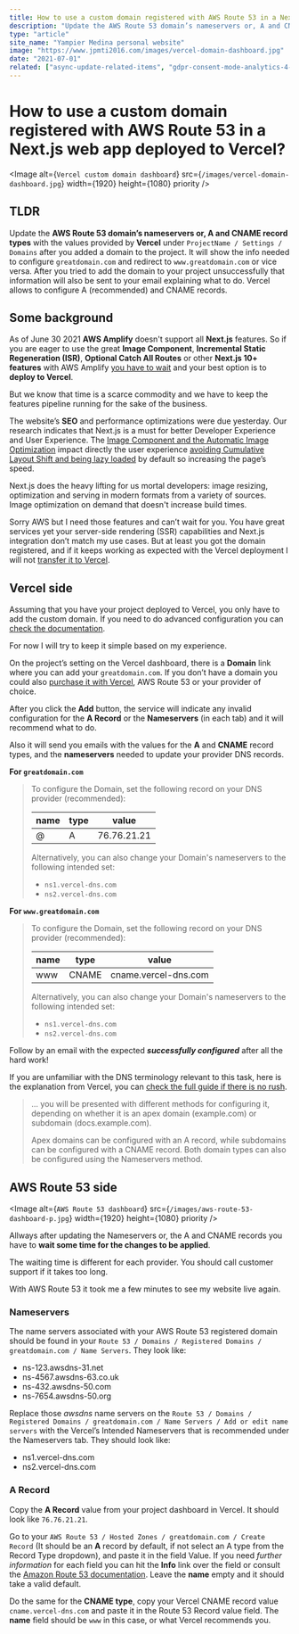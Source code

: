 ```yaml
---
title: How to use a custom domain registered with AWS Route 53 in a Next.js web app deployed to Vercel.
description: "Update the AWS Route 53 domain’s nameservers or, A and CNAME record types with the values provided by Vercel under ProjectName / Settings / Domains after you added a domain to the project. It will show the info needed to configure greatdomain.com and redirect to www.greatdomain.com or vice versa. After you tried to add the domain to your project unsuccessfully that information will also be sent to your email explaining what to do. Vercel allows to configure A (recommended) and CNAME records."
type: "article"
site_name: "Yampier Medina personal website"
image: "https://www.jpmti2016.com/images/vercel-domain-dashboard.jpg"
date: "2021-07-01"
related: ["async-update-related-items", "gdpr-consent-mode-analytics-4-nextjs"]
---
```


# How to use a custom domain registered with AWS Route 53 in a Next.js web app deployed to Vercel?

<Image
  alt={`Vercel custom domain dashboard`}
  src={`/images/vercel-domain-dashboard.jpg`}
  width={1920}
  height={1080}
  priority
/>

## TLDR

Update the **AWS Route 53 domain’s nameservers or, A and CNAME record types** with the values provided by **Vercel** under `ProjectName / Settings / Domains` after you added a domain to the project. It will show the info needed to configure `greatdomain.com` and redirect to `www.greatdomain.com` or vice versa. After you tried to add the domain to your project unsuccessfully that information will also be sent to your email explaining what to do. Vercel allows to configure A (recommended) and CNAME records.

## Some background

As of June 30 2021 **AWS Amplify** doesn't support all **Next.js** features. So if you are eager to use the great **Image Component**, **Incremental Static Regeneration (ISR)**, **Optional Catch All Routes** or other **Next.js 10+ features** with AWS Amplify [you have to wait](https://docs.aws.amazon.com/amplify/latest/userguide/server-side-rendering-amplify.html#nextjs-version-support) and your best option is to **deploy to Vercel**.

But we know that time is a scarce commodity and we have to keep the features pipeline running for the sake of the business.

The website’s **SEO** and performance optimizations were due yesterday. Our research indicates that Next.js is a must for better Developer Experience and User Experience. The [Image Component and the Automatic Image Optimization](https://nextjs.org/blog/next-10#built-in-image-component-and-automatic-image-optimization) impact directly the user experience [avoiding Cumulative Layout Shift and being lazy loaded](https://nextjs.org/docs/basic-features/image-optimization) by default so increasing the page’s speed.

Next.js does the heavy lifting for us mortal developers: image resizing, optimization and serving in modern formats from a variety of sources. Image optimization on demand that doesn't increase build times.

Sorry AWS but I need those features and can’t wait for you. You have great services yet your server-side rendering (SSR) capabilities and Next.js integration don’t match my use cases. But at least you got the domain registered, and if it keeps working as expected with the Vercel deployment I will not [transfer it to Vercel](https://vercel.com/docs/custom-domains).

## Vercel side

Assuming that you have your project deployed to Vercel, you only have to add the custom domain. If you need to do advanced configuration you can [check the documentation](https://vercel.com/docs/custom-domains).

For now I will try to keep it simple based on my experience.

On the project’s setting on the Vercel dashboard, there is a **Domain** link where you can add your `greatdomain.com`. If you don’t have a domain you could also [purchase it with Vercel](https://vercel.com/domains?limit=24), AWS Route 53 or your provider of choice.

After you click the **Add** button, the service will indicate any invalid configuration for the **A Record** or the **Nameservers** (in each tab) and it will recommend what to do.

Also it will send you emails with the values for the **A** and **CNAME** record types, and the **nameservers** needed to update your provider DNS records.

**For `greatdomain.com`**

> To configure the Domain, set the following record on your DNS provider (recommended):
>
> | name | type | value       |
> | ---- | ---- | ----------- |
> | @    | A    | 76.76.21.21 |
>
> Alternatively, you can also change your Domain's nameservers to the following intended set:
>
> - `ns1.vercel-dns.com`
> - `ns2.vercel-dns.com`

**For `www.greatdomain.com`**

> To configure the Domain, set the following record on your DNS provider (recommended):
>
> | name | type  | value                |
> | ---- | ----- | -------------------- |
> | www  | CNAME | cname.vercel-dns.com |
>
> Alternatively, you can also change your Domain's nameservers to the following intended set:
>
> - `ns1.vercel-dns.com`
> - `ns2.vercel-dns.com`

Follow by an email with the expected **_successfully configured_** after all the hard work!

If you are unfamiliar with the DNS terminology relevant to this task, here is the explanation from Vercel, you can [check the full guide if there is no rush](https://vercel.com/docs/custom-domains).

> ... you will be presented with different methods for configuring it, depending on whether it is an apex domain (example.com) or subdomain (docs.example.com).
>
> Apex domains can be configured with an A record, while subdomains can be configured with a CNAME record. Both domain types can also be configured using the Nameservers method.

## AWS Route 53 side

<Image
  alt={`AWS Route 53 dashboard`}
  src={`/images/aws-route-53-dashboard-p.jpg`}
  width={1920}
  height={1080}
  priority
/>

Allways after updating the Nameservers or, the A and CNAME records you have to **wait some time for the changes to be applied**.

The waiting time is different for each provider. You should call customer support if it takes too long.

With AWS Route 53 it took me a few minutes to see my website live again.

### Nameservers

The name servers associated with your AWS Route 53 registered domain should be found in your `Route 53 / Domains / Registered Domains / greatdomain.com / Name Servers`. They look like:

- ns-123.awsdns-31.net
- ns-4567.awsdns-63.co.uk
- ns-432.awsdns-50.com
- ns-7654.awsdns-50.org

Replace those _awsdns_ name servers on the `Route 53 / Domains / Registered Domains / greatdomain.com / Name Servers / Add or edit name servers` with the Vercel’s Intended Nameservers that is recommended under the Nameservers tab. They should look like:

- ns1.vercel-dns.com
- ns2.vercel-dns.com

### A Record

Copy the **A Record** value from your project dashboard in Vercel. It should look like `76.76.21.21`.

Go to your `AWS Route 53 / Hosted Zones / greatdomain.com / Create Record` (It should be an **A** record by default, if not select an A type from the Record Type dropdown), and paste it in the field Value. If you need _further information_ for each field you can hit the **Info** link over the field or consult the [Amazon Route 53 documentation](https://docs.aws.amazon.com/route53/?id=docs_gateway). Leave the **name** empty and it should take a valid default.

Do the same for the **CNAME type**, copy your Vercel CNAME record value `cname.vercel-dns.com` and paste it in the Route 53 Record value field. The **name** field should be `www` in this case, or what Vercel recommends you.
